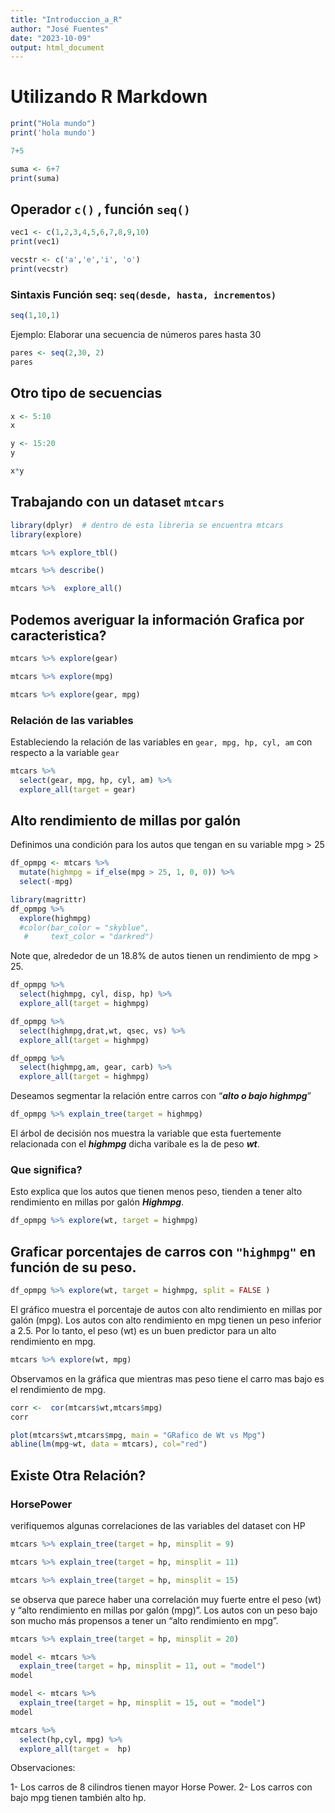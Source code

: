 ```yaml
---
title: "Introduccion_a_R"
author: "José Fuentes"
date: "2023-10-09"
output: html_document
---
```


# Utilizando R Markdown

```r
print("Hola mundo")
print('hola mundo')

```

```r
7+5
```

```r
suma <- 6+7 
print(suma)
```

## Operador `c()` , función `seq()`

```r
vec1 <- c(1,2,3,4,5,6,7,8,9,10)
print(vec1)

vecstr <- c('a','e','i', 'o')
print(vecstr)
```

### Sintaxis Función seq: `seq(desde, hasta, incrementos)`

```r
seq(1,10,1)
```

Ejemplo: Elaborar una secuencia de números pares hasta 30

```r
pares <- seq(2,30, 2)
pares
```

## Otro tipo de secuencias

```r
x <- 5:10
x
```

```r
y <- 15:20
y
```

```r
x*y
```

## Trabajando con un dataset `mtcars`

```r
library(dplyr)  # dentro de esta libreria se encuentra mtcars
library(explore)
```

```r
mtcars %>% explore_tbl()
```

```r
mtcars %>% describe()
```

```r
mtcars %>%  explore_all()
```

## Podemos averiguar la información Grafica por caracteristica?

```r
mtcars %>% explore(gear)
```

```r
mtcars %>% explore(mpg)
```

```r
mtcars %>% explore(gear, mpg)
```

### Relación de las variables

Estableciendo la relación de las variables en `gear, mpg, hp, cyl, am` con respecto a la variable `gear`

```r
mtcars %>% 
  select(gear, mpg, hp, cyl, am) %>%
  explore_all(target = gear)
```

## Alto rendimiento de millas por galón

Definimos una condición para los autos que tengan en su variable mpg \> 25

```r
df_opmpg <- mtcars %>%
  mutate(highmpg = if_else(mpg > 25, 1, 0, 0)) %>%
  select(-mpg)
```

```r
library(magrittr)
df_opmpg %>% 
  explore(highmpg) 
  #color(bar_color = "skyblue",
   #     text_color = "darkred")
```

Note que, alrededor de un 18.8% de autos tienen un rendimiento de mpg \> 25.

```r
df_opmpg %>% 
  select(highmpg, cyl, disp, hp) %>% 
  explore_all(target = highmpg)
```

```r
df_opmpg %>% 
  select(highmpg,drat,wt, qsec, vs) %>% 
  explore_all(target = highmpg)
```

```r
df_opmpg %>%  
  select(highmpg,am, gear, carb) %>% 
  explore_all(target = highmpg)
```

Deseamos segmentar la relación entre carros con "***alto o bajo highmpg***"

```r
df_opmpg %>% explain_tree(target = highmpg)
```

El árbol de decisión nos muestra la variable que esta fuertemente relacionada con el ***highmpg*** dicha varibale es la de peso ***wt***.

### Que significa?

Esto explica que los autos que tienen menos peso, tienden a tener alto rendimiento en millas por galón ***Highmpg***.

```r
df_opmpg %>% explore(wt, target = highmpg)
```

## Graficar porcentajes de carros con `"highmpg"` en función de su peso.

```r
df_opmpg %>% explore(wt, target = highmpg, split = FALSE )
```

El gráfico muestra el porcentaje de autos con alto rendimiento en millas
por galón (mpg). Los autos con alto rendimiento en mpg tienen un peso
inferior a 2.5. Por lo tanto, el peso (wt) es un buen predictor para un
alto rendimiento en mpg.

```r
mtcars %>% explore(wt, mpg)
```

Observamos en la gráfica que mientras mas peso tiene el carro mas bajo es el rendimiento de mpg.

```r
corr <-  cor(mtcars$wt,mtcars$mpg)
corr
```

```r
plot(mtcars$wt,mtcars$mpg, main = "GRafico de Wt vs Mpg")
abline(lm(mpg~wt, data = mtcars), col="red")
```

## Existe Otra Relación?

### HorsePower

verifiquemos algunas correlaciones de las variables del dataset con HP

```r
mtcars %>% explain_tree(target = hp, minsplit = 9)
```

```r
mtcars %>% explain_tree(target = hp, minsplit = 11)
```

```r
mtcars %>% explain_tree(target = hp, minsplit = 15)
```

se observa que parece haber una correlación muy fuerte entre el peso
(wt) y "alto rendimiento en millas por galón (mpg)". Los autos con un
peso bajo son mucho más propensos a tener un "alto rendimiento en mpg".

```r
mtcars %>% explain_tree(target = hp, minsplit = 20)
```

```r
model <- mtcars %>% 
  explain_tree(target = hp, minsplit = 11, out = "model")
model
```

```r
model <- mtcars %>% 
  explain_tree(target = hp, minsplit = 15, out = "model")
model
```

```r
mtcars %>% 
  select(hp,cyl, mpg) %>%
  explore_all(target =  hp)
```

Observaciones:

1- Los carros de 8 cilindros tienen mayor Horse Power. 2- Los carros con bajo mpg tienen también alto hp.

```r

```

